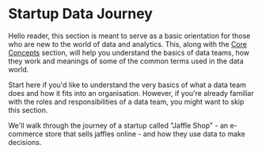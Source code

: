 
# Startup Data Journey

Hello reader, this section is meant to serve as a basic orientation for those who are new to the world of data and analytics. This, along with the [Core Concepts](/core-concepts) section, will help you understand the basics of data teams, how they work and meanings of some of the common terms used in the data world.

Start here if you'd like to understand the very basics of what a data team does and how it fits into an organisation.
However, if you're already familiar with the roles and responsibilities of a data team, you might want to skip this section.

We'll walk through the journey of a startup called "Jaffle Shop" - an e-commerce store that sells jaffles online - and how they use data to make decisions.

<TableOfContents contents={contents} />
